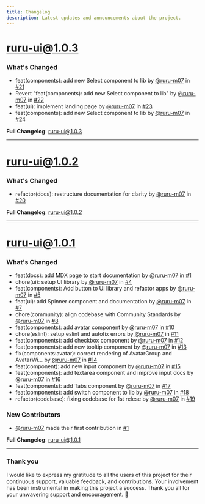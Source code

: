 ```yaml
---
title: Changelog
description: Latest updates and announcements about the project.
---
```


# ruru-ui@1.0.3

### What's Changed

- feat(components): add new Select component to lib by [@ruru-m07](https://github.com/ruru-m07) in [#21](https://github.com/ruru-m07/ruru-ui/pull/21)
- Revert "feat(components): add new Select component to lib" by [@ruru-m07](https://github.com/ruru-m07) in [#22](https://github.com/ruru-m07/ruru-ui/pull/22)
- feat(ui): implement landing page by [@ruru-m07](https://github.com/ruru-m07) in [#23](https://github.com/ruru-m07/ruru-ui/pull/23)
- feat(components): add new Select component to lib by [@ruru-m07](https://github.com/ruru-m07) in [#24](https://github.com/ruru-m07/ruru-ui/pull/24)

**Full Changelog**: [ruru-ui@1.0.3](https://github.com/ruru-m07/ruru-ui/compare/ruru-ui@1.0.2...ruru-ui@1.0.3)

---

# ruru-ui@1.0.2

### What's Changed

- refactor(docs): restructure documentation for clarity by [@ruru-m07](https://github.com/ruru-m07) in [#20](https://github.com/ruru-m07/ruru-ui/pull/20)

**Full Changelog**: [ruru-ui@1.0.2](https://github.com/ruru-m07/ruru-ui/compare/ruru-ui@1.0.1...ruru-ui@1.0.2)

---

# ruru-ui@1.0.1

### What's Changed

- feat(docs): add MDX page to start documentation by [@ruru-m07](https://github.com/ruru-m07) in [#1](https://github.com/ruru-m07/ruru-ui/pull/1)
- chore(ui): setup UI library by [@ruru-m07](https://github.com/ruru-m07) in [#4](https://github.com/ruru-m07/ruru-ui/pull/4)
- feat(components): Add button to UI library and refactor apps by [@ruru-m07](https://github.com/ruru-m07) in [#5](https://github.com/ruru-m07/ruru-ui/pull/5)
- feat(ui): add Spinner component and documentation by [@ruru-m07](https://github.com/ruru-m07) in [#7](https://github.com/ruru-m07/ruru-ui/pull/7)
- chore(community): align codebase with Community Standards by [@ruru-m07](https://github.com/ruru-m07) in [#8](https://github.com/ruru-m07/ruru-ui/pull/8)
- feat(components): add avatar component by [@ruru-m07](https://github.com/ruru-m07) in [#10](https://github.com/ruru-m07/ruru-ui/pull/10)
- chore(eslint): setup eslint and autofix errors by [@ruru-m07](https://github.com/ruru-m07) in [#11](https://github.com/ruru-m07/ruru-ui/pull/11)
- feat(components): add checkbox component by [@ruru-m07](https://github.com/ruru-m07) in [#12](https://github.com/ruru-m07/ruru-ui/pull/12)
- feat(components): add new tooltip component by [@ruru-m07](https://github.com/ruru-m07) in [#13](https://github.com/ruru-m07/ruru-ui/pull/13)
- fix(components:avatar): correct rendering of AvatarGroup and AvatarWi… by [@ruru-m07](https://github.com/ruru-m07) in [#14](https://github.com/ruru-m07/ruru-ui/pull/14)
- feat(component): add new input component by [@ruru-m07](https://github.com/ruru-m07) in [#15](https://github.com/ruru-m07/ruru-ui/pull/15)
- feat(components): add textarea component and improve input docs by [@ruru-m07](https://github.com/ruru-m07) in [#16](https://github.com/ruru-m07/ruru-ui/pull/16)
- feat(components): add Tabs component by [@ruru-m07](https://github.com/ruru-m07) in [#17](https://github.com/ruru-m07/ruru-ui/pull/17)
- feat(components): add switch component to lib by [@ruru-m07](https://github.com/ruru-m07) in [#18](https://github.com/ruru-m07/ruru-ui/pull/18)
- refactor(codebase): fixing codebase for 1st relese by [@ruru-m07](https://github.com/ruru-m07) in [#19](https://github.com/ruru-m07/ruru-ui/pull/19)

### New Contributors

- [@ruru-m07](https://github.com/ruru-m07) made their first contribution in [#1](https://github.com/ruru-m07/ruru-ui/pull/1)

**Full Changelog**: [ruru-ui@1.0.1](https://github.com/ruru-m07/ruru-ui/commits/ruru-ui@1.0.1)

---

### Thank you

I would like to express my gratitude to all the users of this project for their continuous support, valuable feedback, and contributions. Your involvement has been instrumental in making this project a success. Thank you all for your unwavering support and encouragement. 🙏
